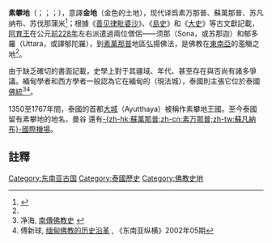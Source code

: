{{Contains Burmese text}}{{Contains Thai text}}{{History of Thailand}}
'''素攀地'''（{{lang-sa|सुवर्णभूमि|Suvarṇabhūmi}}；{{lang-pi|Suvaṇṇabhūmi}}；{{lang-my|သုဝဏ္ဏဘူမိ|suwannabhuumi}}；{{lang-th|สุวรรณภูมิ|sùwannápuum}}），意譯'''金地'''（金色的土地），现代译爲素万那普、蘇萬那普、苏凡纳布、苏伐那蒲米<ref name=liuligongshi>{{Cite book|title=琉璃宫史 上|last=李谋，姚秉彦，蔡洙生等译注|first=|publisher=北京：[[商务印书馆|商务印书馆]]|year=2011.05|isbn=978-7-100-07722-4|location=|pages=14-15}}</ref>；根據《[[善见律毗婆沙|善见律毗婆沙]]》、《[[島史|島史]]》和《[[大史|大史]]》等古文獻記載，[[阿育王|阿育王]]在公元[[前228年|前228年]]左右派遣過兩位僧侶——须那（Sona，或苏那迦）和郁多羅（Uttara，或譯郁陀羅），到[[素萬那普|素萬那普]]地區弘揚佛法，是佛教在[[東南亞|東南亞]]的濫觴之地<ref name=liuligongshi/>。

由于缺乏確切的書面記載，史學上對于其疆域、年代、甚至存在與否尚有諸多爭議。緬甸學者和西方學者一般認為它在緬甸的{{le|直通|Thaton}}（現法城），泰國則主張它位於泰國[[佛統|佛統]]<ref>净海, [http://kusala.online-dhamma.net/%E6%96%87%E5%AD%97%E8%B3%87%E6%96%99/%E5%8D%97%E5%82%B3%E4%BD%9B%E6%95%99%E5%9C%96%E6%9B%B8%E9%A4%A8%20Theravada%20Buddhism%20E-Library/051%20%E6%95%99%E5%8F%B2/%E5%8D%97%E5%82%B3%E4%BD%9B%E6%95%99%E5%8F%B2-%E6%B7%A8%E6%B5%B7.doc 南傳佛教史] {{Wayback|url=http://kusala.online-dhamma.net/%E6%96%87%E5%AD%97%E8%B3%87%E6%96%99/%E5%8D%97%E5%82%B3%E4%BD%9B%E6%95%99%E5%9C%96%E6%9B%B8%E9%A4%A8%20Theravada%20Buddhism%20E-Library/051%20%E6%95%99%E5%8F%B2/%E5%8D%97%E5%82%B3%E4%BD%9B%E6%95%99%E5%8F%B2-%E6%B7%A8%E6%B5%B7.doc |date=20200817110949 }}</ref><ref>傅新球, [http://www.cnki.com.cn/Article/CJFDTotal-DLYZ200205014.htm 缅甸佛教的历史沿革] {{Wayback|url=http://www.cnki.com.cn/Article/CJFDTotal-DLYZ200205014.htm |date=20210620204723 }}, 《东南亚纵横》2002年05期</ref>。

1350至1767年間，泰國的首都[[大城|大城]]（Ayutthaya）被稱作素攀地王國。至今泰國留有素攀地的地名，曼谷
還有[[蘇凡納布國際機場|-{zh-hk:蘇萬那普;zh-cn:素万那普;zh-tw:蘇凡納布}-國際機場]]。

==註釋==
{{reflist}}

[[Category:东南亚古国|Category:东南亚古国]]
[[Category:泰國歷史|Category:泰國歷史]]
[[Category:佛教史地|Category:佛教史地]]